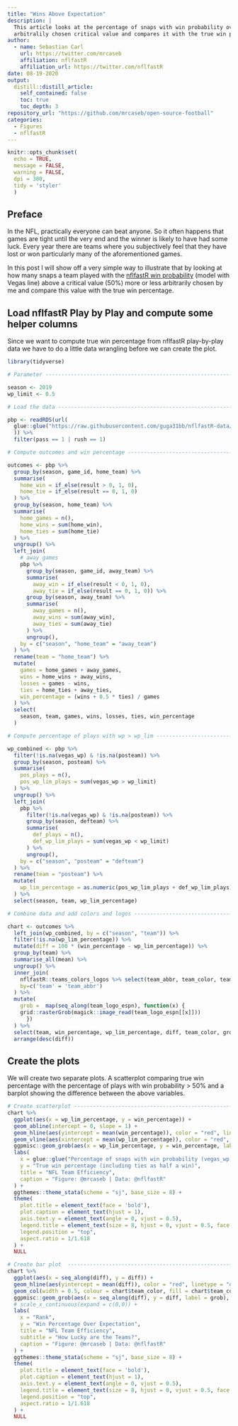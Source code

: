 ```yaml
---
title: "Wins Above Expectation"
description: |
  This article looks at the percentage of snaps with win probability over an 
  arbitralily chosen critical value and compares it with the true win percentage.
author:
  - name: Sebastian Carl
    url: https://twitter.com/mrcaseb
    affiliation: nflfastR
    affiliation_url: https://twitter.com/nflfastR
date: 08-19-2020
output:
  distill::distill_article:
    self_contained: false
    toc: true
    toc_depth: 3
repository_url: "https://github.com/mrcaseb/open-source-football"
categories:
  - Figures
  - nflfastR
---
```


```r
knitr::opts_chunk$set(
  echo = TRUE, 
  message = FALSE, 
  warning = FALSE, 
  dpi = 300, 
  tidy = 'styler'
  )
```

## Preface

In the NFL, practically everyone can beat anyone. So it often happens that games 
are tight until the very end and the winner is likely to have had some luck.
Every year there are teams where you subjectively feel that they have lost or 
won particularly many of the aforementioned games.

In this post I will show off a very simple way to illustrate that by looking at
how many snaps a team played with the [nflfastR win probability](https://mrcaseb.github.io/nflfastR/articles/nflfastR-models.html)
(model with Vegas line) above a critical value (50%) more or less arbitrarily 
chosen by me and compare this value with the true win percentage.

## Load nflfastR Play by Play and compute some helper columns

Since we want to compute true win percentage from nflfastR play-by-play data
we have to do a little data wrangling before we can create the plot.

```r
library(tidyverse)

# Parameter --------------------------------------------------------------------

season <- 2019
wp_limit <- 0.5

# Load the data ----------------------------------------------------------------

pbp <- readRDS(url(
  glue::glue("https://raw.githubusercontent.com/guga31bb/nflfastR-data/master/data/play_by_play_{season}.rds")
  )) %>% 
  filter(pass == 1 | rush == 1)

# Compute outcomes and win percentage ------------------------------------------

outcomes <- pbp %>%
  group_by(season, game_id, home_team) %>%
  summarise(
    home_win = if_else(result > 0, 1, 0),
    home_tie = if_else(result == 0, 1, 0)
  ) %>%
  group_by(season, home_team) %>%
  summarise(
    home_games = n(),
    home_wins = sum(home_win),
    home_ties = sum(home_tie)
  ) %>%
  ungroup() %>% 
  left_join(
    # away games
    pbp %>% 
      group_by(season, game_id, away_team) %>% 
      summarise(
        away_win = if_else(result < 0, 1, 0),
        away_tie = if_else(result == 0, 1, 0)) %>%
      group_by(season, away_team) %>% 
      summarise(
        away_games = n(), 
        away_wins = sum(away_win),
        away_ties = sum(away_tie)
      ) %>% 
      ungroup(),
    by = c("season", "home_team" = "away_team")
  ) %>%
  rename(team = "home_team") %>%
  mutate(
    games = home_games + away_games,
    wins = home_wins + away_wins,
    losses = games - wins,
    ties = home_ties + away_ties,
    win_percentage = (wins + 0.5 * ties) / games
  ) %>%
  select(
    season, team, games, wins, losses, ties, win_percentage
  ) 

# Compute percentage of plays with wp > wp_lim ---------------------------------

wp_combined <- pbp %>% 
  filter(!is.na(vegas_wp) & !is.na(posteam)) %>% 
  group_by(season, posteam) %>% 
  summarise(
    pos_plays = n(),
    pos_wp_lim_plays = sum(vegas_wp > wp_limit)
  ) %>% 
  ungroup() %>% 
  left_join(
    pbp %>% 
      filter(!is.na(vegas_wp) & !is.na(posteam)) %>% 
      group_by(season, defteam) %>% 
      summarise(
        def_plays = n(),
        def_wp_lim_plays = sum(vegas_wp < wp_limit)
      ) %>% 
      ungroup(),
    by = c("season", "posteam" = "defteam")
  ) %>%
  rename(team = "posteam") %>%
  mutate(
    wp_lim_percentage = as.numeric(pos_wp_lim_plays + def_wp_lim_plays) / as.numeric(pos_plays + def_plays)
  ) %>% 
  select(season, team, wp_lim_percentage)

# Combine data and add colors and logos ----------------------------------------

chart <- outcomes %>% 
  left_join(wp_combined, by = c("season", "team")) %>% 
  filter(!is.na(wp_lim_percentage)) %>% 
  mutate(diff = 100 * (win_percentage - wp_lim_percentage)) %>% 
  group_by(team) %>% 
  summarise_all(mean) %>% 
  ungroup() %>% 
  inner_join(
    nflfastR::teams_colors_logos %>% select(team_abbr, team_color, team_logo_espn, team_logo_wikipedia),
    by=c('team' = 'team_abbr')
  ) %>% 
  mutate(
    grob =  map(seq_along(team_logo_espn), function(x) {
    grid::rasterGrob(magick::image_read(team_logo_espn[[x]]))
      })
  ) %>% 
  select(team, win_percentage, wp_lim_percentage, diff, team_color, grob) %>% 
  arrange(desc(diff))
```

## Create the plots

We will create two separate plots. A scatterplot comparing true win percentage
with the percentage of plays with win probability > 50% and a barplot showing 
the difference between the above variables.

```r
# Create scatterplot -----------------------------------------------------------
chart %>% 
  ggplot(aes(x = wp_lim_percentage, y = win_percentage)) +
  geom_abline(intercept = 0, slope = 1) +
  geom_hline(aes(yintercept = mean(win_percentage)), color = "red", linetype = "dashed") +
  geom_vline(aes(xintercept = mean(wp_lim_percentage)), color = "red", linetype = "dashed") +
  ggpmisc::geom_grob(aes(x = wp_lim_percentage, y = win_percentage, label = grob), vp.width = 0.05) +
  labs(
    x = glue::glue("Percentage of snaps with win probability (vegas_wp) over {100 * wp_limit}%"),
    y = "True win percentage (including ties as half a win)",
    title = "NFL Team Efficiency",
    caption = "Figure: @mrcaseb | Data: @nflfastR"
  ) +
  ggthemes::theme_stata(scheme = "sj", base_size = 8) +
  theme(
    plot.title = element_text(face = 'bold'),
    plot.caption = element_text(hjust = 1),
    axis.text.y = element_text(angle = 0, vjust = 0.5),
    legend.title = element_text(size = 8, hjust = 0, vjust = 0.5, face = 'bold'),
    legend.position = "top",
    aspect.ratio = 1/1.618
  ) +
  NULL
```

```r
# Create bar plot  -------------------------------------------------------------
chart %>% 
  ggplot(aes(x = seq_along(diff), y = diff)) +
  geom_hline(aes(yintercept = mean(diff)), color = "red", linetype = "dashed") +
  geom_col(width = 0.5, colour = chart$team_color, fill = chart$team_color, alpha = 0.5) +
  ggpmisc::geom_grob(aes(x = seq_along(diff), y = diff, label = grob), vp.width = 0.035) +
  # scale_x_continuous(expand = c(0,0)) +
  labs(
    x = "Rank",
    y = "Win Percentage Over Expectation",
    title = "NFL Team Efficiency",
    subtitle = "How Lucky are the Teams?",
    caption = "Figure: @mrcaseb | Data: @nflfastR"
  ) +
  ggthemes::theme_stata(scheme = "sj", base_size = 8) +
  theme(
    plot.title = element_text(face = 'bold'),
    plot.caption = element_text(hjust = 1),
    axis.text.y = element_text(angle = 0, vjust = 0.5),
    legend.title = element_text(size = 8, hjust = 0, vjust = 0.5, face = 'bold'),
    legend.position = "top",
    aspect.ratio = 1/1.618
  ) +
  NULL
```
